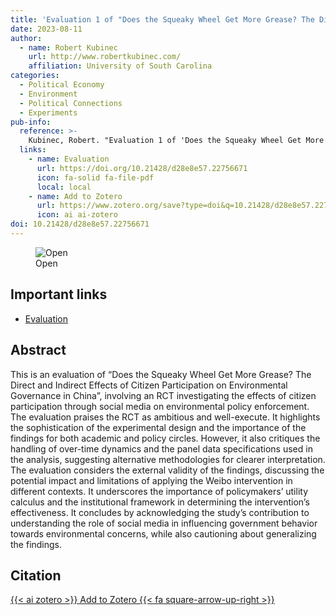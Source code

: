 ```yaml
---
title: 'Evaluation 1 of "Does the Squeaky Wheel Get More Grease? The Direct and Indirect Effects of Citizen Participation on Environmental Governance in China"'
date: 2023-08-11
author:
  - name: Robert Kubinec
    url: http://www.robertkubinec.com/
    affiliation: University of South Carolina
categories: 
  - Political Economy
  - Environment
  - Political Connections
  - Experiments
pub-info:
  reference: >-
    Kubinec, Robert. "Evaluation 1 of 'Does the Squeaky Wheel Get More Grease? The Direct and Indirect Effects of Citizen Participation on Environmental Governance in China.'" August 11, 2023. <em>Public Evaluation</em>, doi: <a href="https://doi.org/10.21428/d28e8e57.22756671"><code>10.21428/d28e8e57.22756671</code></a>
  links:
    - name: Evaluation
      url: https://doi.org/10.21428/d28e8e57.22756671
      icon: fa-solid fa-file-pdf
      local: local
    - name: Add to Zotero
      url: https://www.zotero.org/save?type=doi&q=10.21428/d28e8e57.22756671
      icon: ai ai-zotero
doi: 10.21428/d28e8e57.22756671
---
```


![Open](materials_large_color.png)

## Important links

-   [Evaluation](https://doi.org/10.21428/d28e8e57.22756671)

## Abstract

This is an evaluation of “Does the Squeaky Wheel Get More Grease? The Direct and Indirect Effects of Citizen Participation on Environmental Governance in China”, involving an RCT investigating the effects of citizen participation through social media on environmental policy enforcement. The evaluation praises the RCT as ambitious and well-execute. It highlights the sophistication of the experimental design and the importance of the findings for both academic and policy circles. However, it also critiques the handling of over-time dynamics and the panel data specifications used in the analysis, suggesting alternative methodologies for clearer interpretation. The evaluation considers the external validity of the findings, discussing the potential impact and limitations of applying the Weibo intervention in different contexts. It underscores the importance of policymakers’ utility calculus and the institutional framework in determining the intervention’s effectiveness. It concludes by acknowledging the study’s contribution to understanding the role of social media in influencing government behavior towards environmental concerns, while also cautioning about generalizing the findings.

## Citation

<p class="buttons" style="text-align:center;">

<a class="btn btn-danger" target="_blank" href="https://www.zotero.org/save?type=doi&q=10.21428/d28e8e57.22756671">{{< ai zotero >}} Add to Zotero {{< fa square-arrow-up-right >}}</a>

</p>
